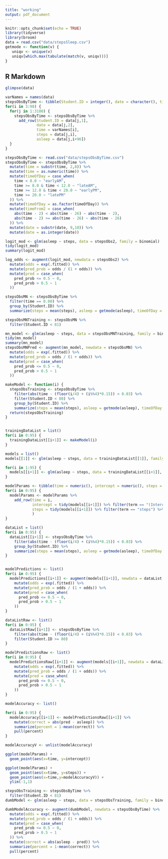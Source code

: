 ```yaml
---
title: "working"
output: pdf_document
---
```


```r
knitr::opts_chunk$set(echo = TRUE)
library(tidyverse)
library(broom)
data = read.csv("data/stepsSleep.csv")
getmode <- function(v) {
   uniqv <- unique(v)
   uniqv[which.max(tabulate(match(v, uniqv)))]
}
```

## R Markdown

```r
glimpse(data)
```



```r
varNames = names(data)
stepsObsByTime <- tibble(Student.ID = integer(), date = character(), time = character(), steps = integer(), asleep = integer())
for(i in 3:98) {
  for(j in 1:3100) {
    stepsObsByTime <- stepsObsByTime %>% 
      add_row(Student.ID = data[j,1],
              date = data[j,2],
              time = varNames[i],
              steps = data[j,i],
              asleep = data[j,i+96])
  }
}
```

```r
stepsObsByTime <- read.csv("data/stepsObsByTime.csv")
stepsObsByTime <- stepsObsByTime %>%
  mutate(time = substr(time, 2,8)) %>%
  mutate(time = as.numeric(time)) %>%
  mutate(timeOfDay = case_when(
    time < 8.0 ~ "earlyAM",
    time >= 8.0 & time < 12.0 ~ "lateAM",
    time >= 12.0 & time < 20.0 ~ "earlyPM",
    time >= 20.0 ~ "latePM"
  )) %>%
  mutate(timeOfDay = as.factor(timeOfDay)) %>%
  mutate(timeFrom2 = case_when(
    abs(time - 2) < abs(time - 26) ~ abs(time - 2),
    abs(time - 2) >= abs(time - 26) ~ abs(time - 26)
  )) %>%
  mutate(date = substr(date, 9,10)) %>%
  mutate(date = as.integer(date))
```

```r
logit_mod <- glm(asleep ~ steps, data = stepsObs2, family = binomial)
tidy(logit_mod)
summary(logit_mod)
```

```r
log_odds <- augment(logit_mod, newdata = stepsObs2) %>%
  mutate(odds = exp(.fitted)) %>%
  mutate(pred_prob = odds / (1 + odds)) %>%
  mutate(pred = case_when(
    pred_prob <= 0.5 ~ 0,
    pred_prob > 0.5 ~ 1
  ))
```





```r
stepsObsMN <- stepsObsByTime %>%
  filter(time == 0.00) %>%
  group_by(Student.ID) %>%
  summarize(steps = mean(steps), asleep = getmode(asleep), timeOfDay = getmode(timeOfDay), time = getmode(time))

stepsObsMNTraining <- stepsObsMN %>%
  filter(Student.ID < 81)
```

```r
mn_model <- glm(asleep ~ steps, data = stepsObsMNTraining, family = binomial)
tidy(mn_model)
summary(mn_model)
stepsObsMNPred <- augment(mn_model, newdata = stepsObsMN) %>%
  mutate(odds = exp(.fitted)) %>%
  mutate(pred_prob = odds / (1 + odds)) %>%
  mutate(pred = case_when(
    pred_prob <= 0.5 ~ 0,
    pred_prob > 0.5 ~ 1
  ))
```

```r
makeModel <- function(i) {
  stepsObsTraining <- stepsObsByTime %>%
    filter(abs(time - (floor(i/4) + (i%%4)*0.15)) < 0.03) %>%
    filter(Student.ID < 80) %>%
    group_by(Student.ID) %>%
    summarize(steps = mean(steps), asleep = getmode(asleep), timeOfDay = getmode(timeOfDay), time = getmode(time))
  return(stepsObsTraining)
}


trainingDataList = list()
for(i in 0:95) {
  trainingDataList[[i+1]] <- makeModel(i)
}

models = list()
models[[1]] <- glm(asleep ~ steps, data = trainingDataList[[1]], family = binomial)

for(i in 1:95) {
  models[[i+1]] <- glm(asleep ~ steps, data = trainingDataList[[i+1]], family = binomial)
}


```

```r
modelParams <- tibble(time = numeric(), intercept = numeric(), steps = numeric())
for(i in 0:95) {
  modelParams <- modelParams %>%
    add_row(time = i,
            intercept = tidy(models[[i+1]]) %>% filter(term == "(Intercept)") %>% pull(estimate),
            steps = tidy(models[[i+1]]) %>% filter(term == "steps") %>% pull(estimate)
            )
}
```


```r
dataList = list()
for(i in 0:95) {
  dataList[[i+1]] <- stepsObsByTime %>%
    filter(abs(time - (floor(i/4) + (i%%4)*0.15)) < 0.03) %>%
    group_by(Student.ID) %>%
    summarize(steps = mean(steps), asleep = getmode(asleep), timeOfDay = getmode(timeOfDay), time = getmode(time))
}


modelPredictions <- list()
for(i in 0:95) {
  modelPredictions[[i+1]] <- augment(models[[i+1]], newdata = dataList[[i+1]]) %>%
    mutate(odds = exp(.fitted)) %>%
    mutate(pred_prob = odds / (1 + odds)) %>%
    mutate(pred = case_when(
      pred_prob <= 0.5 ~ 0,
      pred_prob > 0.5 ~ 1
    ))
}

dataListRaw <- list()
for(i in 0:95) {
  dataListRaw[[i+1]] <- stepsObsByTime %>%
    filter(abs(time - (floor(i/4) + (i%%4)*0.15)) < 0.03) %>%
    filter(Student.ID >= 80)
}

modelPredictionsRaw <- list()
for(i in 0:95) {
  modelPredictionsRaw[[i+1]] <- augment(models[[i+1]], newdata = dataListRaw[[i+1]]) %>%
    mutate(odds = exp(.fitted)) %>%
    mutate(pred_prob = odds / (1 + odds)) %>%
    mutate(pred = case_when(
      pred_prob <= 0.5 ~ 0,
      pred_prob > 0.5 ~ 1
    ))
}
```

```r
modelAccuracy <- list()

for(i in 0:95) {
  modelAccuracy[[i+1]] <- modelPredictionsRaw[[i+1]] %>%
    mutate(correct = abs(pred - asleep)) %>%
    summarize(percent = 1-mean(correct)) %>%
    pull(percent)
}

modelAccuracyV <- unlist(modelAccuracy)
```

```r
ggplot(modelParams) +
  geom_point(aes(x=time, y=intercept))

ggplot(modelParams) +
  geom_point(aes(x=time, y=steps)) +
  geom_point(aes(x=time,y=modelAccuracyV)) +
  ylim(-1,1)
```


```r
stepsObsTraining <- stepsObsByTime %>% 
  filter(Student.ID < 81)
dumbModel <- glm(asleep ~ steps, data = stepsObsTraining, family = binomial)

dumbModelAccuracy <- augment(dumbModel, newdata = stepsObsByTime) %>%
  mutate(odds = exp(.fitted)) %>%
  mutate(pred_prob = odds / (1 + odds)) %>%
  mutate(pred = case_when(
    pred_prob <= 0.5 ~ 0,
    pred_prob > 0.5 ~ 1
  )) %>%
  mutate(correct = abs(asleep - pred)) %>%
  summarize(percent = 1-mean(correct)) %>%
  pull(percent)
  
```